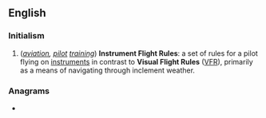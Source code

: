 ==English==

===Initialism===
{{en-initialism}}

# (''[[aviation]], [[pilot]] [[training]]'') '''Instrument Flight Rules''': a set of rules for a pilot flying on [[instrument]]s in contrast to '''Visual Flight Rules''' ([[VFR]]), primarily as a means of navigating through inclement weather.

===Anagrams===
* {{anagrams|en|a=fir|FIR|Fri|IRF|RFI|RIF|Rif|fir|rif}}